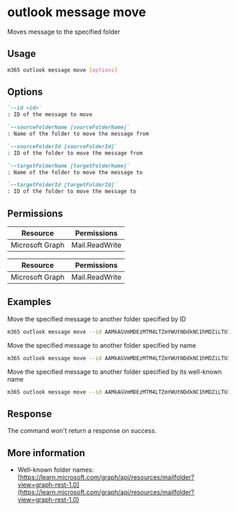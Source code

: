 
# outlook message move

Moves message to the specified folder

## Usage

```sh
m365 outlook message move [options]
```

## Options

```md definition-list
`--id <id>`
: ID of the message to move

`--sourceFolderName [sourceFolderName]`
: Name of the folder to move the message from

`--sourceFolderId [sourceFolderId]`
: ID of the folder to move the message from

`--targetFolderName [targetFolderName]`
: Name of the folder to move the message to

`--targetFolderId [targetFolderId]`
: ID of the folder to move the message to
```

<Global />

## Permissions

<Tabs>
  <TabItem value="Delegated">

  | Resource        | Permissions               |
  |-----------------|---------------------------|
  | Microsoft Graph | Mail.ReadWrite            |

  </TabItem>
  <TabItem value="Application">

  | Resource        | Permissions                    |
  |-----------------|--------------------------------|
  | Microsoft Graph | Mail.ReadWrite                 |

  </TabItem>
</Tabs>

## Examples

Move the specified message to another folder specified by ID

```sh
m365 outlook message move --id AAMkAGVmMDEzMTM4LTZmYWUtNDdkNC1hMDZiLTU1OGY5OTZhYmY4OABGAAAAAAAiQ8W967B7TKBjgx9rVEURBwAiIsqMbYjsT5e-T7KzowPTAAAAAAEMAAAiIsqMbYjsT5e-T7KzowPTAALdyzhHAAA= --sourceFolderId AAMkAGVmMDEzMTM4LTZmYWUtNDdkNC1hMDZiLTU1OGY5OTZhYmY4OAAuAAAAAAAiQ8W967B7TKBjgx9rVEURAQAiIsqMbYjsT5e-T7KzowPTAAAAAAEKAAA= --targetFolderId AAMkAGVmMDEzMTM4LTZmYWUtNDdkNC1hMDZiLTU1OGY5OTZhYmY4OAAuAAAAAAAiQ8W967B7TKBjgx9rVEURAQAiIsqMbYjsT5e-T7KzowPTAAAeUO-fAAA=
```

Move the specified message to another folder specified by name

```sh
m365 outlook message move --id AAMkAGVmMDEzMTM4LTZmYWUtNDdkNC1hMDZiLTU1OGY5OTZhYmY4OABGAAAAAAAiQ8W967B7TKBjgx9rVEURBwAiIsqMbYjsT5e-T7KzowPTAAAAAAEMAAAiIsqMbYjsT5e-T7KzowPTAALdyzhHAAA= --sourceFolderName Inbox --targetFolderName "Project X"
```

Move the specified message to another folder specified by its well-known
name

```sh
m365 outlook message move --id AAMkAGVmMDEzMTM4LTZmYWUtNDdkNC1hMDZiLTU1OGY5OTZhYmY4OABGAAAAAAAiQ8W967B7TKBjgx9rVEURBwAiIsqMbYjsT5e-T7KzowPTAAAAAAEMAAAiIsqMbYjsT5e-T7KzowPTAALdyzhHAAA= --sourceFolderName inbox --targetFolderName archive
```

## Response

The command won't return a response on success.

## More information

- Well-known folder names: [https://learn.microsoft.com/graph/api/resources/mailfolder?view=graph-rest-1.0](https://learn.microsoft.com/graph/api/resources/mailfolder?view=graph-rest-1.0)
